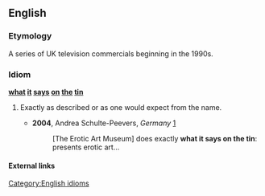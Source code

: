 ==English==

===Etymology===
A series of UK television commercials beginning in the 1990s.

===Idiom===
'''[[what]] [[it]] [[says]] [[on]] [[the]] [[tin]]'''

# {{UK}} Exactly as described or as one would expect from the name.
#* '''2004''', Andrea Schulte-Peevers, ''Germany'' [http://books.google.com/books?vid=ISBN1740594711&id=38pxvHefrL0C&pg=RA4-PA689&lpg=RA4-PA689&ots=Zizkdc3s46&dq=%22what+it+says+on+the+tin%22&sig=SSf7-JT7m44LPfdQ_Gpn93ifUl0]
#*: [The Erotic Art Museum] does exactly '''what it says on the tin''': presents erotic art...

====External links====
{{pedialite}}

[[Category:English idioms]]
